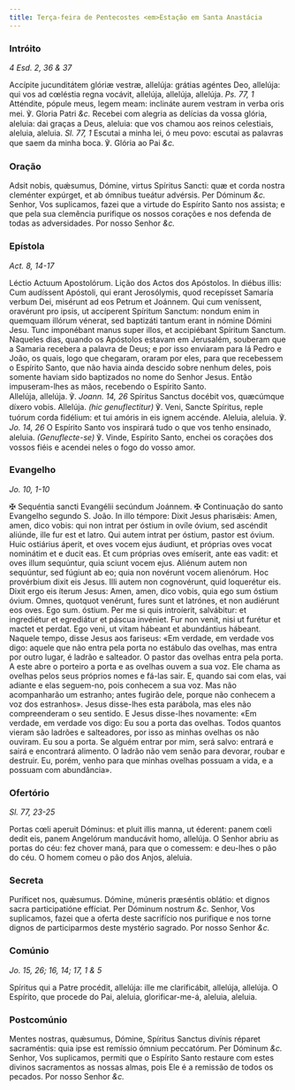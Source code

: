 ```yaml
---
title: Terça-feira de Pentecostes <em>Estação em Santa Anastácia
---
```


### Intróito

_4 Esd. 2, 36 & 37_

<div class="grid grid-cols-2 gap-5">
  <span class="text-justify">
    Accípite jucunditátem glóriæ vestræ, allelúja: grátias agéntes Deo,
    allelúja: qui vos ad cœléstia regna vocávit, allelúja, allelúja, allelúja.
    <em>Ps. 77, 1</em> Atténdite, pópule meus, legem meam: inclináte aurem vestram
    in verba oris mei. ℣. Gloria Patri <em>&c.</em>
  </span>
  <span class="text-justify">
    Recebei com alegria as delícias da vossa glória, aleluia: dai graças a Deus,
    aleluia: que vos chamou aos reinos celestiais, aleluia, aleluia.
    <em>Sl. 77, 1</em> Escutai a minha lei, ó meu povo: escutai as palavras que saem
    da minha boca. ℣. Glória ao Pai <em>&c.</em>
  </span>
</div>

### Oração

<div class="grid grid-cols-2 gap-5">
  <span class="text-justify">
    Adsit nobis, quǽsumus, Dómine, virtus Spíritus Sancti: quæ et corda nostra
    cleménter expúrget, et ab ómnibus tueátur advérsis. Per Dóminum <em>&c.</em>
  </span>
  <span class="text-justify">
    Senhor, Vos suplicamos, fazei que a virtude do Espírito Santo nos assista; e
    que pela sua clemência purifique os nossos corações e nos defenda de todas
    as adversidades. Por nosso Senhor <em>&c.</em>
  </span>
</div>

### Epístola

_Act. 8, 14-17_

<div class="grid grid-cols-2 gap-5">
  <span class="text-justify">Léctio Actuum Apostolórum.</span>
  <span class="text-justify">Lição dos Actos dos Apóstolos.</span>
  <span class="text-justify">
    In diébus illis: Cum audíssent Apóstoli, qui erant Jerosólymis, quod
    recepísset Samaría verbum Dei, misérunt ad eos Petrum et Joánnem. Qui cum
    veníssent, oravérunt pro ipsis, ut accíperent Spíritum Sanctum: nondum enim
    in quemquam illórum vénerat, sed baptizáti tantum erant in nómine Dómini
    Jesu. Tunc imponébant manus super illos, et accipiébant Spíritum Sanctum.
  </span>
  <span class="text-justify">
    Naqueles dias, quando os Apóstolos estavam em Jerusalém, souberam que a
    Samaria recebera a palavra de Deus; e por isso enviaram para lá Pedro e
    João, os quais, logo que chegaram, oraram por eles, para que recebessem o
    Espírito Santo, que não havia ainda descido sobre nenhum deles, pois somente
    haviam sido baptizados no nome do Senhor Jesus. Então impuseram-lhes as
    mãos, recebendo o Espírito Santo.
  </span>
</div>

<div class="grid grid-cols-2 gap-5">
  <span class="text-justify">
    Allelúja, allelúja. ℣. <em>Joann. 14, 26</em> Spíritus Sanctus docébit vos,
    quæcúmque díxero vobis. Allelúja. <em>(hic genuflectitur)</em> ℣. Veni,
    Sancte Spíritus, reple tuórum corda fidélium: et tui amóris in eis ignem
    accénde.
  </span>
  <span class="text-justify">
    Aleluia, aleluia. ℣. <em>Jo. 14, 26</em> O Espírito Santo vos inspirará tudo
    o que vos tenho ensinado, aleluia. <em>(Genuflecte-se)</em> ℣. Vinde,
    Espírito Santo, enchei os corações dos vossos fiéis e acendei neles o fogo
    do vosso amor.
  </span>
</div>

### Evangelho

_Jo. 10, 1-10_

<div class="grid grid-cols-2 gap-5">
  <span class="text-justify">
    <span class="text-red-500">&#10016;</span> Sequéntia sancti Evangélii
    secúndum Joánnem.
  </span>
  <span class="text-justify">
    <span class="text-red-500">&#10016;</span> Continuação do santo Evangelho
    segundo S. João.
  </span>
  <span class="text-justify">
    In illo témpore: Dixit Jesus pharisǽis: Amen, amen, dico vobis: qui non
    intrat per óstium in ovíle óvium, sed ascéndit aliúnde, ille fur est et
    latro. Qui autem intrat per óstium, pastor est óvium. Huic ostiárius áperit,
    et oves vocem ejus áudiunt, et próprias oves vocat nominátim et e ducit eas.
    Et cum próprias oves emíserit, ante eas vadit: et oves illum sequúntur, quia
    sciunt vocem ejus. Aliénum autem non sequúntur, sed fúgiunt ab eo; quia non
    novérunt vocem alienórum. Hoc provérbium dixit eis Jesus. Illi autem non
    cognovérunt, quid loquerétur eis. Dixit ergo eis íterum Jesus: Amen, amen,
    dico vobis, quia ego sum óstium óvium. Omnes, quotquot venérunt, fures sunt
    et latrónes, et non audiérunt eos oves. Ego sum. óstium. Per me si quis
    introíerit, salvábitur: et ingrediétur et egrediátur et páscua invéniet. Fur
    non venit, nisi ut furétur et mactet et perdat. Ego veni, ut vitam hábeant
    et abundántius hábeant.
  </span>
  <span class="text-justify">
    Naquele tempo, disse Jesus aos fariseus: «Em verdade, em verdade vos digo:
    aquele que não entra pela porta no estábulo das ovelhas, mas entra por outro
    lugar, é ladrão e salteador. O pastor das ovelhas entra pela porta. A este
    abre o porteiro a porta e as ovelhas ouvem a sua voz. Ele chama as ovelhas
    pelos seus próprios nomes e fá-las sair. E, quando sai com elas, vai adiante
    e elas seguem-no, pois conhecem a sua voz. Mas não acompanharão um estranho;
    antes fugirão dele, porque não conhecem a voz dos estranhos». Jesus
    disse-lhes esta parábola, mas eles não compreenderam o seu sentido. E Jesus
    disse-lhes novamente: «Em verdade, em verdade vos digo: Eu sou a porta das
    ovelhas. Todos quantos vieram são ladrões e salteadores, por isso as minhas
    ovelhas os não ouviram. Eu sou a porta. Se alguém entrar por mim, será
    salvo: entrará e sairá e encontrará alimento. O ladrão não vem senão para
    devorar, roubar e destruir. Eu, porém, venho para que minhas ovelhas possuam
    a vida, e a possuam com abundância».
  </span>
</div>

### Ofertório

_Sl. 77, 23-25_

<div class="grid grid-cols-2 gap-5">
  <span class="text-justify">
    Portas cœli aperuit Dóminus: et pluit illis manna, ut éderent: panem cœli
    dedit eis, panem Angelórum manducávit homo, allelúja.
  </span>
  <span class="text-justify">
    O Senhor abriu as portas do céu: fez chover maná, para que o comessem: e
    deu-lhes o pão do céu. O homem comeu o pão dos Anjos, aleluia.
  </span>
</div>

### Secreta

<div class="grid grid-cols-2 gap-5">
  <span class="text-justify">
    Puríficet nos, quǽsumus. Dómine, múneris præséntis oblátio: et dignos sacra
    participatióne effíciat. Per Dóminum nostrum <em>&c.</em>
  </span>
  <span class="text-justify">
    Senhor, Vos suplicamos, fazei que a oferta deste sacrifício nos purifique e
    nos torne dignos de participarmos deste mystério sagrado. Por nosso Senhor
    <em>&c.</em>
  </span>
</div>

### Comúnio

_Jo. 15, 26; 16, 14; 17, 1 & 5_

<div class="grid grid-cols-2 gap-5">
  <span class="text-justify">
    Spíritus qui a Patre procédit, allelúja: ille me clarificábit, allelúja,
    allelúja.
  </span>
  <span class="text-justify">
    O Espírito, que procede do Pai, aleluia, glorificar-me-á, aleluia, aleluia.
  </span>
</div>

### Postcomúnio

<div class="grid grid-cols-2 gap-5">
  <span class="text-justify">
    Mentes nostras, quǽsumus, Dómine, Spíritus Sanctus divínis réparet
    sacraméntis: quia ipse est remíssio ómnium peccatórum. Per Dóminum
    <em>&c.</em>
  </span>
  <span class="text-justify">
    Senhor, Vos suplicamos, permiti que o Espírito Santo restaure com estes
    divinos sacramentos as nossas almas, pois Ele é a remissão de todos os
    pecados. Por nosso Senhor <em>&c.</em>
  </span>
</div>
